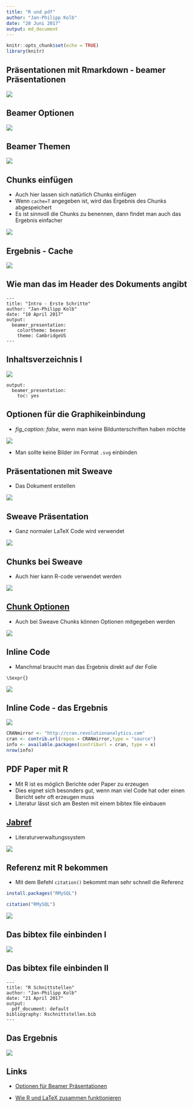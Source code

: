 ```yaml
---
title: "R und pdf"
author: "Jan-Philipp Kolb"
date: "20 Juni 2017"
output: md_document
---
```


```r
knitr::opts_chunk$set(echo = TRUE)
library(knitr)
```



## Präsentationen mit Rmarkdown - beamer Präsentationen

![](figure/beamerexample.PNG)

## Beamer Optionen

![](figure/beamerOptions.PNG)

## Beamer Themen

![](http://1.bp.blogspot.com/-ZTtDq0hOkqY/Ti0Z3WwoIJI/AAAAAAAAAPc/HM3t4j4t7h0/s1600/Screenshot%2B-%2B07252011%2B-%2B03%253A22%253A15%2BAM.png)

## Chunks einfügen

- Auch hier lassen sich natürlich Chunks einfügen
- Wenn `cache=T` angegeben ist, wird das Ergebnis des Chunks abgespeichert
- Es ist sinnvoll die Chunks zu benennen, dann findet man auch das Ergebnis einfacher

![](figure/CacheBenennung.PNG)

## Ergebnis - Cache

![](figure/ErgZufallszahlen.PNG)

## Wie man das im Header des Dokuments angibt

```
---
title: "Intro - Erste Schritte"
author: "Jan-Philipp Kolb"
date: "10 April 2017"
output:
  beamer_presentation: 
    colortheme: beaver
    theme: CambridgeUS
---
```

## Inhaltsverzeichnis I

![](figure/BeamerInhaltsVZ.PNG)

```
output: 
  beamer_presentation: 
    toc: yes
```


## Optionen für die Graphikeinbindung

- *fig_caption: false*, wenn man keine Bildunterschriften haben möchte

![](figure/figOpts.PNG)

- Man sollte keine Bilder im Format `.svg` einbinden

## Präsentationen mit Sweave

- Das Dokument erstellen

![](figure/BSPsweave.png)

## Sweave Präsentation

- Ganz normaler LaTeX Code wird verwendet

![](figure/Sweave1ex.PNG)

## Chunks bei Sweave

- Auch hier kann R-code verwendet werden

![](figure/SweaveCodeChunk.PNG)

## [Chunk Optionen](http://k-baeumchen.fuhlbrueck.net/R-und-LaTeX.html)

- Auch bei Sweave Chunks können Optionen mitgegeben werden

![](figure/SweaveOptionen.PNG)

## Inline Code

- Manchmal braucht man das Ergebnis direkt auf der Folie

```
\Sexpr{}
```

![](figure/CRANpackages.PNG)

## Inline Code - das Ergebnis

![](figure/CRANmirror.PNG)

```r
CRANmirror <- "http://cran.revolutionanalytics.com"
cran <- contrib.url(repos = CRANmirror,type = "source")
info <- available.packages(contriburl = cran, type = x)
nrow(info)
```



## PDF Paper mit R

- Mit R ist es möglich Berichte oder Paper zu erzeugen
- Dies eignet sich besonders gut, wenn man viel Code hat oder einen Bericht sehr oft erzeugen muss
- Literatur lässt sich am Besten mit einem bibtex file einbauen


## [Jabref](http://www.jabref.org/)

- Literaturverwaltungssystem

![](figure/Exjabref.PNG)

## Referenz mit R bekommen

- Mit dem Befehl `citation()` bekommt man sehr schnell die Referenz

```r
install.packages("RMySQL")
```


```r
citation("RMySQL")
```

![](figure/bibtexRmysql.PNG)


## Das bibtex file einbinden I

![](figure/LiteraturEinbinden.PNG)

## Das bibtex file einbinden II

```
---
title: "R Schnittstellen"
author: "Jan-Philipp Kolb"
date: "21 April 2017"
output: 
  pdf_document: default
bibliography: Rschnittstellen.bib
---
```


## Das Ergebnis

![](figure/bibtexErgebnis.PNG)


## Links

- [Optionen für Beamer Präsentationen](http://rmarkdown.rstudio.com/beamer_presentation_format.html)

- [Wie R und LaTeX zusammen funktionieren](https://www.r-bloggers.com/from-openoffice-noob-to-control-freak-a-love-story-with-r-latex-and-knitr/)

